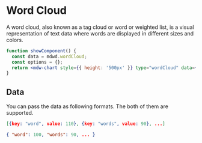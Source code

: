 # Word Cloud

A word cloud, also known as a tag cloud or word or weighted list, is a visual representation of text data where words are displayed in different sizes and colors.

```jsx live
function showComponent() {
  const data = mdwd.wordCloud;
  const options = {};
  return <mdw-chart style={{ height: '500px' }} type="wordCloud" data={JSON.stringify(data)} options={JSON.stringify(options)}></mdw-chart>;
}
```

## Data

You can pass the data as following formats. The both of them are supported.

```json
[{key: "word", value: 110}, {key: "words", value: 90}, ...]
```

```json
{ "word": 100, "words": 90, ... }
```
